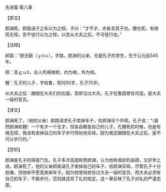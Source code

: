 

先进篇·第八章

【原文】

颜渊死，颜路请子之车以为之椁。子曰：“才不才，亦各言其子也。鲤也死，有棺而无椁。吾不徒行以为之椁。以吾从大夫之后，不可徒行也。”

【注释】

颜路：“颜无繇（ｙóｕ），字路，颜渊的父亲，也是孔子的学生，生于公元前545年。

椁：音ｇｕǒ，古人所用棺材，内为棺，外为椁。

鲤：孔子的儿子，字伯鲁，死时50岁，孔子70岁。

从大夫之后：跟随在大夫们的后面，意即当过大夫。孔子在鲁国曾任司寇，是大夫一级的官员。

【译文】

颜渊死了，（他的父亲）颜路请求孔子卖掉车子，给颜渊买个外椁。孔子说：“（虽然颜渊和鲤）一个有才一个无才，但各自都是自己的儿子。孔鲤死的时候，也是有棺无椁。我没有卖掉自己的车子步行而给他买椁。因为我还跟随在大夫之后，是不可以步行的。”

【赏析】

颜渊是孔子的得意门生。孔子多次高度称赞颜渊，认为他有很好的品德，又好学上进。颜渊死了，他的父亲颜路请孔子卖掉自己的车子，给颜渊买椁。尽管孔子十分悲痛，但他却不愿意卖掉车子。因为他曾经担任过大夫一级的官员，而大夫必须有自己的车子，不能步行，否则就违背了礼的规定。这一章反映了孔子对礼的严谨态度。

